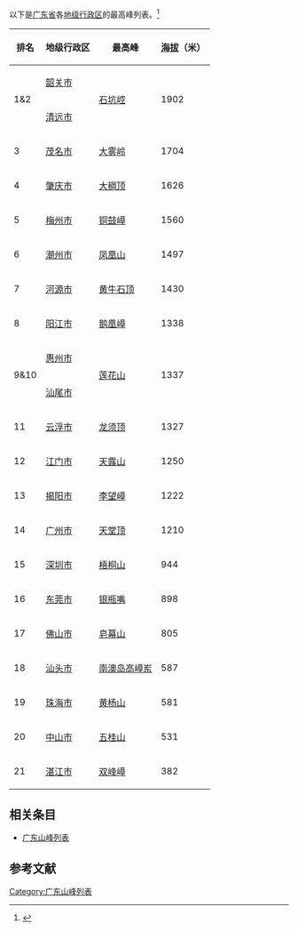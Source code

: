 {{Original research|time=2021-04-21T07:22:50+00:00}}
以下是[[广东省|广东省]]各[[地级行政区|地级行政区]]的最高峰列表。<ref>{{cite web | url = https://baijiahao.baidu.com/s?id=1612277954790799967 | title = 盘点广东各市最高的山 | author = 散寒苏}}</ref>
{| class="wikitable sortable"
|-
! 排名
! 地级行政区
! 最高峰
! [[海拔|海拔]]（米）
|-
| valign=center rowspan=2 | 1&2
| [[韶关市|韶关市]]
| valign=center rowspan=2 | [[石坑崆|石坑崆]]
| valign=center rowspan=2 | 1902
|-
| [[清远市|清远市]]
|-
| 3 || [[茂名市|茂名市]] || [[大雾岭|大雾岭]] || 1704
|-
| 4 || [[肇庆市|肇庆市]] || [[大稠顶|大稠顶]] || 1626
|-
| 5 || [[梅州市|梅州市]] || [[铜鼓嶂|铜鼓嶂]] || 1560
|-
| 6 || [[潮州市|潮州市]] || [[凤凰山_(潮州)|凤凰山]] || 1497
|-
| 7 || [[河源市|河源市]] || [[黄牛石顶|黄牛石顶]] || 1430
|-
| 8 || [[阳江市|阳江市]] || [[鹅凰嶂|鹅凰嶂]] || 1338
|-
| valign=center rowspan=2 | 9&10
| [[惠州市|惠州市]]
| valign=center rowspan=2 | [[莲花山|莲花山]]
| valign=center rowspan=2 | 1337
|-
| [[汕尾市|汕尾市]]
|-
| 11 || [[云浮市|云浮市]] || [[龙须顶|龙须顶]] || 1327
|-
| 12 || [[江门市|江门市]] || [[天露山|天露山]] || 1250
|-
| 13 || [[揭阳市|揭阳市]] || [[李望嶂|李望嶂]] || 1222
|-
| 14 || [[广州市|广州市]] || [[天堂顶|天堂顶]] || 1210
|-
| 15 || [[深圳市|深圳市]] || [[梧桐山|梧桐山]] || 944
|-
| 16 || [[东莞市|东莞市]] || [[银瓶嘴|银瓶嘴]] || 898
|-
| 17 || [[佛山市|佛山市]] || [[皂幕山|皂幕山]] || 805
|-
| 18 || [[汕头市|汕头市]] || [[南澳岛|南澳岛]][[高嶂岽|高嶂岽]] || 587
|-
| 19 || [[珠海市|珠海市]] || [[黄杨山|黄杨山]] || 581
|-
| 20 || [[中山市|中山市]] || [[五桂山|五桂山]] || 531
|-
| 21 || [[湛江市|湛江市]] || [[双峰嶂|双峰嶂]] || 382
|}

== 相关条目 ==
* [[广东山峰列表|广东山峰列表]]

== 参考文献 ==
{{reflist}}

[[Category:广东山峰列表|Category:广东山峰列表]]